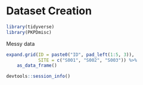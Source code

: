 # Dataset Creation

```r
library(tidyverse)
library(PKPDmisc)
```

Messy data

```r
expand.grid(ID = paste0("ID", pad_left(1:5, 3)), 
            SITE = c("S001", "S002", "S003")) %>%
    as_data_frame()
```

```r
devtools::session_info()
```

